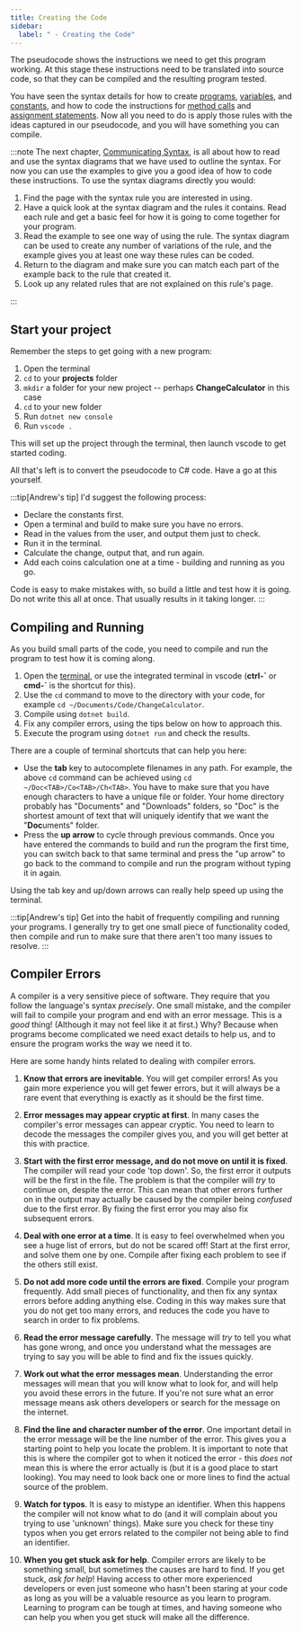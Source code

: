 ```yaml
---
title: Creating the Code
sidebar:
  label: " - Creating the Code"
---
```


The pseudocode shows the instructions we need to get this program working. At this stage these instructions need to be translated into source code, so that they can be compiled and the resulting program tested.

You have seen the syntax details for how to create [programs](../../1-concepts/00-program), [variables](../../1-concepts/07-variable), and [constants](../../1-concepts/07-variable#constants), and how to code the instructions for [method calls](../../1-concepts/03-method-call) and [assignment statements](../../1-concepts/08-assignment-statement). Now all you need to do is apply those rules with the ideas captured in our pseudocode, and you will have something you can compile.

:::note
The next chapter, [Communicating Syntax](../../../2-communicating-syntax/0-overview), is all about how to read and use the syntax diagrams that we have used to outline the syntax. For now you can use the examples to give you a good idea of how to code these instructions. To use the syntax diagrams directly you would:

1. Find the page with the syntax rule you are interested in using.
2. Have a quick look at the syntax diagram and the rules it contains. Read each rule and get a basic feel for how it is going to come together for your program.
3. Read the example to see one way of using the rule. The syntax diagram can be used to create any number of variations of the rule, and the example gives you at least one way these rules can be coded.
4. Return to the diagram and make sure you can match each part of the example back to the rule that created it.
5. Look up any related rules that are not explained on this rule's page.

:::

## Start your project

Remember the steps to get going with a new program:

1. Open the terminal
2. `cd` to your **projects** folder
3. `mkdir` a folder for your new project -- perhaps **ChangeCalculator** in this case
4. `cd` to your new folder
5. Run `dotnet new console`
6. Run `vscode .`

This will set up the project through the terminal, then launch vscode to get started coding.

All that's left is to convert the pseudocode to C# code. Have a go at this yourself.

:::tip[Andrew's tip]
I'd suggest the following process:

- Declare the constants first.
- Open a terminal and build to make sure you have no errors.
- Read in the values from the user, and output them just to check.
- Run it in the terminal.
- Calculate the change, output that, and run again.
- Add each coins calculation one at a time - building and running as you go.

Code is easy to make mistakes with, so build a little and test how it is going. Do not write this all at once. That usually results in it taking longer.
:::

## Compiling and Running

As you build small parts of the code, you need to compile and run the program to test how it is coming along.

1. Open the [terminal](../../../../part-0-getting-started/2-computer-use/1-concepts/01-terminal), or use the integrated terminal in vscode (**ctrl-\`** or **cmd-\`** is the shortcut for this).
2. Use the `cd` command to move to the directory with your code, for example `cd ~/Documents/Code/ChangeCalculator`.
3. Compile using `dotnet build`.
4. Fix any compiler errors, using the tips below on how to approach this.
5. Execute the program using `dotnet run` and check the results.

There are a couple of terminal shortcuts that can help you here:

- Use the **tab** key to autocomplete filenames in any path. For example, the above `cd` command can be achieved using `cd ~/Doc<TAB>/Co<TAB>/Ch<TAB>`. You have to make sure that you have enough characters to have a unique file or folder. Your home directory probably has "Documents" and "Downloads" folders, so "Doc" is the shortest amount of text that will uniquely identify that we want the "**Doc**uments" folder.
- Press the **up arrow** to cycle through previous commands. Once you have entered the commands to build and run the program the first time, you can switch back to that same terminal and press the "up arrow" to go back to the command to compile and run the program without typing it in again.

Using the tab key and up/down arrows can really help speed up using the terminal.

:::tip[Andrew's tip]
Get into the habit of frequently compiling and running your programs. I generally try to get one small piece of functionality coded, then compile and run to make sure that there aren't too many issues to resolve.
:::

## Compiler Errors

A compiler is a very sensitive piece of software. They require that you
follow the language's syntax *precisely*. One small mistake, and the
compiler will fail to compile your program and end with an error
message. This is a *good* thing! (Although it may not feel like it at
first.) Why? Because when programs become complicated we need exact
details to help us, and to ensure the program works the way we need it
to.

Here are some handy hints related to dealing with compiler errors.

1. **Know that errors are inevitable**. You will get compiler errors!
    As you gain more experience you will get fewer errors, but it will
    always be a rare event that everything is exactly as it should be
    the first time.

2. **Error messages may appear cryptic at first**. In many cases the
    compiler's error messages can appear cryptic. You need to learn to
    decode the messages the compiler gives you, and you will get better
    at this with practice.

3. **Start with the first error message, and do not move on until it is fixed**. The compiler will read your code 'top down'.
    So, the first error it outputs will be the first in the file. The
    problem is that the compiler will *try* to continue on, despite the
    error. This can mean that other errors further on in the output may
    actually be caused by the compiler being *confused* due to the first
    error. By fixing the first error you may also fix subsequent errors.

4. **Deal with one error at a time**. It is easy to feel
    overwhelmed when you see a huge list of errors, but do not be scared
    off! Start at the first error, and solve them one by one. Compile
    after fixing each problem to see if the others still exist.

5. **Do not add more code until the errors are fixed**. Compile your
    program frequently. Add small pieces of functionality, and then fix
    any syntax errors before adding anything else.
    Coding in this way makes sure that you do not get too many errors,
    and reduces the code you have to search in order to fix problems.

6. **Read the error message carefully**. The message will
    *try* to tell you what has gone wrong, and once you understand what
    the messages are trying to say you will be able to find and fix the
    issues quickly.

7. **Work out what the error messages mean**. Understanding the error
    messages will mean that you will know what to look for, and will
    help you avoid these errors in the future. If you're not sure what an
    error message means ask others developers or search for the message
    on the internet.

8. **Find the line and character number of
    the error**. One important detail in the error message will be the
    line number of the error. This gives you a starting point to help
    you locate the problem. It is important to note that this is where
    the compiler got to when it noticed the error - this *does not* mean
    this is where the error actually is (but it is a good place to start
    looking). You may need to look back one or more lines to find the
    actual source of the problem.

9. **Watch for typos**. It is easy to mistype an identifier. When this
    happens the compiler will not know what to do (and it will complain
    about you trying to use 'unknown' things). Make sure you check for
    these tiny typos when you get errors related to the compiler not
    being able to find an identifier.

10. **When you get stuck ask for help**. Compiler errors
    are likely to be something small, but sometimes the causes are hard
    to find. If you get stuck, *ask for help*! Having access to other
    more experienced developers or even just someone who hasn't been
    staring at your code as long as you will be a valuable resource as you learn
    to program. Learning to program can be tough at times, and having
    someone who can help you when you get stuck will make all the
    difference.
